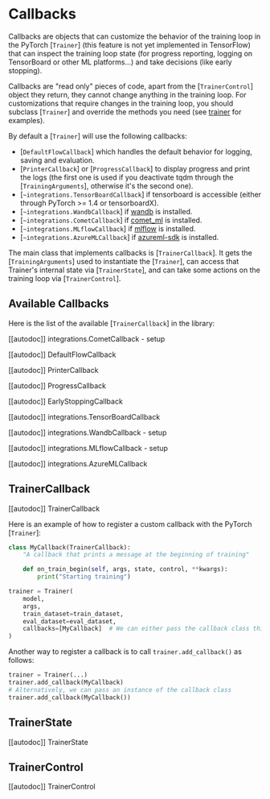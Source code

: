 <!--Copyright 2020 The HuggingFace Team. All rights reserved.

Licensed under the Apache License, Version 2.0 (the "License"); you may not use this file except in compliance with
the License. You may obtain a copy of the License at

http://www.apache.org/licenses/LICENSE-2.0

Unless required by applicable law or agreed to in writing, software distributed under the License is distributed on
an "AS IS" BASIS, WITHOUT WARRANTIES OR CONDITIONS OF ANY KIND, either express or implied. See the License for the
specific language governing permissions and limitations under the License.
-->

# Callbacks

Callbacks are objects that can customize the behavior of the training loop in the PyTorch
[`Trainer`] (this feature is not yet implemented in TensorFlow) that can inspect the training loop
state (for progress reporting, logging on TensorBoard or other ML platforms...) and take decisions (like early
stopping).

Callbacks are "read only" pieces of code, apart from the [`TrainerControl`] object they return, they
cannot change anything in the training loop. For customizations that require changes in the training loop, you should
subclass [`Trainer`] and override the methods you need (see [trainer](trainer) for examples).

By default a [`Trainer`] will use the following callbacks:

- [`DefaultFlowCallback`] which handles the default behavior for logging, saving and evaluation.
- [`PrinterCallback`] or [`ProgressCallback`] to display progress and print the
  logs (the first one is used if you deactivate tqdm through the [`TrainingArguments`], otherwise
  it's the second one).
- [`~integrations.TensorBoardCallback`] if tensorboard is accessible (either through PyTorch >= 1.4
  or tensorboardX).
- [`~integrations.WandbCallback`] if [wandb](https://www.wandb.com/) is installed.
- [`~integrations.CometCallback`] if [comet_ml](https://www.comet.ml/site/) is installed.
- [`~integrations.MLflowCallback`] if [mlflow](https://www.mlflow.org/) is installed.
- [`~integrations.AzureMLCallback`] if [azureml-sdk](https://pypi.org/project/azureml-sdk/) is
  installed.

The main class that implements callbacks is [`TrainerCallback`]. It gets the
[`TrainingArguments`] used to instantiate the [`Trainer`], can access that
Trainer's internal state via [`TrainerState`], and can take some actions on the training loop via
[`TrainerControl`].


## Available Callbacks

Here is the list of the available [`TrainerCallback`] in the library:

[[autodoc]] integrations.CometCallback
    - setup

[[autodoc]] DefaultFlowCallback

[[autodoc]] PrinterCallback

[[autodoc]] ProgressCallback

[[autodoc]] EarlyStoppingCallback

[[autodoc]] integrations.TensorBoardCallback

[[autodoc]] integrations.WandbCallback
    - setup

[[autodoc]] integrations.MLflowCallback
    - setup

[[autodoc]] integrations.AzureMLCallback

## TrainerCallback

[[autodoc]] TrainerCallback

Here is an example of how to register a custom callback with the PyTorch [`Trainer`]:

```python
class MyCallback(TrainerCallback):
    "A callback that prints a message at the beginning of training"

    def on_train_begin(self, args, state, control, **kwargs):
        print("Starting training")

trainer = Trainer(
    model,
    args,
    train_dataset=train_dataset,
    eval_dataset=eval_dataset,
    callbacks=[MyCallback]  # We can either pass the callback class this way or an instance of it (MyCallback())
)
```

Another way to register a callback is to call `trainer.add_callback()` as follows:

```python
trainer = Trainer(...)
trainer.add_callback(MyCallback)
# Alternatively, we can pass an instance of the callback class
trainer.add_callback(MyCallback())
```

## TrainerState

[[autodoc]] TrainerState

## TrainerControl

[[autodoc]] TrainerControl
